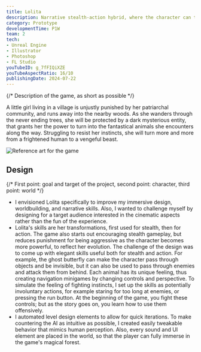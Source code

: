 ```yaml
---
title: Lolita
description: Narrative stealth-action hybrid, where the character can transform into a multitude of animals.
category: Prototype
developmentTime: P1W
team: 2
tech:
- Unreal Engine
- Illustrator
- Photoshop
- FL Studio
youTubeID: g_7fFIQiXZE
youTubeAspectRatio: 16/10
publishingDate: 2024-07-22
---
```


{/* Description of the game, as short as possible */}

A little girl living in a village is unjustly punished by her patriarchal community, and runs away into the nearby woods. As she wanders through the never ending trees, she will be protected by a dark mysterious entity, that grants her the power to turn into the fantastical animals she encounters along the way. Struggling to resist her instincts, she will turn more and more from a frightened human to a vengeful beast.

![Reference art for the game](./lolita-game.webp)

## Design

{/* First point: goal and target of the project, second point: character, third point: world */}

* I envisioned Lolita specifically to improve my immersive design, worldbuilding, and narrative skills. Also, I wanted to challenge myself by designing for a target audience interested in the cinematic aspects rather than the fun of the experience.
* Lolita's skills are her transformations, first used for stealth, then for action. The game also starts out encouraging stealth gameplay, but reduces punishment for being aggressive as the character becomes more powerful, to reflect her evolution. The challenge of the design was to come up with elegant skills useful both for stealth and action. For example, the ghost butterfly can make the character pass through objects and be invisible, but it can also be used to pass through enemies and attack them from behind. Each animal has its unique feeling, thus creating navigation minigames by changing controls and perspective. To simulate the feeling of fighting instincts, I set up the skills as potentially involuntary actions, for example staring for too long at enemies, or pressing the run button. At the beginning of the game, you fight these controls; but as the story goes on, you learn how to use them offensively.
* I automated level design elements to allow for quick iterations. To make countering the AI as intuitive as possible, I created easily tweakable behavior that mimics human perception. Also, every sound and UI element are placed in the world, so that the player can fully immerse in the game's magical forest.